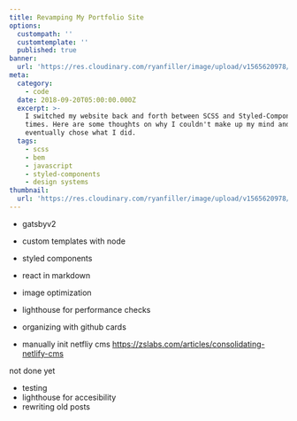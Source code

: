 ```yaml
---
title: Revamping My Portfolio Site
options:
  custompath: ''
  customtemplate: ''
  published: true
banner:
  url: 'https://res.cloudinary.com/ryanfiller/image/upload/v1565620978/sample.jpg'
meta:
  category:
    - code
  date: 2018-09-20T05:00:00.000Z
  excerpt: >-
    I switched my website back and forth between SCSS and Styled-Components four
    times. Here are some thoughts on why I couldn't make up my mind and why I
    eventually chose what I did.
  tags:
    - scss
    - bem
    - javascript
    - styled-components
    - design systems
thumbnail:
  url: 'https://res.cloudinary.com/ryanfiller/image/upload/v1565620978/sample.jpg'
---
```


- gatsbyv2
- custom templates with node
- styled components
- react in markdown
- image optimization
- lighthouse for performance checks
- organizing with github cards

- manually init netfliy cms https://zslabs.com/articles/consolidating-netlify-cms

not done yet
 - testing
 - lighthouse for accesibility
 - rewriting old posts